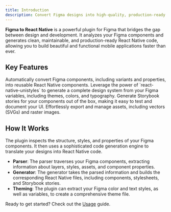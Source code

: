 ```yaml
---
title: Introduction
description: Convert Figma designs into high-quality, production-ready React Native code.
---
```



**Figma to React Native** is a powerful plugin for Figma that bridges the gap between design and development. It analyzes your Figma components and generates clean, maintainable, and production-ready React Native code, allowing you to build beautiful and functional mobile applications faster than ever.

## Key Features

<Cards>
  <Card title="Component Generation" href="/docs/features#component-generation">
    Automatically convert Figma components, including variants and properties, into reusable React Native components.
  </Card>
  <Card title="Dynamic Styling" href="/docs/features#styling">
    Leverage the power of `react-native-unistyles` to generate a complete design system from your Figma variables, including themes, colors, and typography.
  </Card>
  <Card title="Storybook Integration" href="/docs/features#storybook-integration">
    Generate Storybook stories for your components out of the box, making it easy to test and document your UI.
  </Card>
    <Card title="Asset Handling" href="/docs/features#assets">
    Effortlessly export and manage assets, including vectors (SVGs) and raster images.
  </Card>
</Cards>

## How It Works

The plugin inspects the structure, styles, and properties of your Figma components. It then uses a sophisticated code generation engine to translate your designs into React Native code.

- **Parser**: The parser traverses your Figma components, extracting information about layers, styles, assets, and component properties.
- **Generator**: The generator takes the parsed information and builds the corresponding React Native files, including components, stylesheets, and Storybook stories.
- **Theming**: The plugin can extract your Figma color and text styles, as well as variables, to create a comprehensive theme file.

Ready to get started? Check out the [Usage](/docs/usage) guide.
